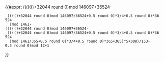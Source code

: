 <includeonly>{{#expr:
(((((({{{1}}})+32044 round 0)mod 146097+36524-
  (((({{{1}}})+32044 round 0)mod 146097/36524+0.5 round 0)*3/4+0.5 round 0)*36524
   )mod 1461-
 ((((({{{1}}})+32044 round 0)mod 146097+36524-
  (((({{{1}}})+32044 round 0)mod 146097/36524+0.5 round 0)*3/4+0.5 round 0)*36524
   )mod 1461/365+0.5 round 0)*3/4+0.5 round 0)*365+365)*5+308)/153-0.5 round 0)mod 12+1
}}</includeonly><noinclude>
{{Documentation}}
<!-- Please add categories and interwikis to the /doc subpage, not here. -->
</noinclude>